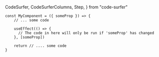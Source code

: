   CodeSurfer,
  CodeSurferColumns,
  Step,
} from "code-surfer"

<CodeSurfer>

```tsx showNumbers title="useEffect() - with dependencies"
const MyComponent = ({ someProp }) => {
    // ... some code

    useEffect(() => {
      // The code in here will only be run if 'someProp' has changed
    }, [someProp])

    return // .... some code
}
```

```diff 1:9
```

```diff 6
```

</CodeSurfer>
